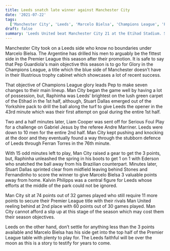 ```yaml
---
title: Leeds snatch late winner against Manchester City
date: '2021-07-22'
tags:
  ['Manchester City', 'Leeds', 'Marcelo Bielsa', 'Champions League', 'Premier League', 'Football']
draft: false
summary: 'Leeds United beat Manchester City 21 at the Etihad Stadium. Stuart Dallas and Raphinha scored for Leeds who were down to 10 men in the second half. Man City sit third in the Premier League table with 11 points from 32 games played.'
---
```


Manchester City took on a Leeds side who know no boundaries under Marcelo Bielsa. The Argentine has drilled his men to arguably be the fittest side in the Premier League this season after their promotion. It is safe to say that Pep Guardiola's main objective this season is to go for Glory in the Champions League, a title which the blue side of Manchester doesn’t have in their Illustrious trophy cabinet which showcases a lot of recent success.

That objective of Champions League glory leads Pep to make seven changes to their main lineup. Man City began the game well by having a lot of possession, but, Raphinha was Leeds’ brightest on the lush green carpet of the Etihad in the 1st half, although, Stuart Dallas emerged out of the Yorkshire pack to drill the ball along the turf to give Leeds the opener in the 43rd minute which was their first attempt on goal during the entire 1st half.

Two and a half minutes later, Liam Cooper was sent off for Serious Foul Play for a challenge on Gabriel Jesus by the referee Andre Marriner. Leeds were down to 10 men for the entire 2nd half. Man City kept pushing and knocking at the door and they eventually found a way through the stubborn defence of Leeds through Ferran Torres in the 76th minute.

With 15 odd minutes left to play, Man City raised a gear to get the 3 points, but, Raphinha unleashed the spring in his boots to get 1 on 1 with Ederson who snatched the ball away from his Brazilian counterpart. Minutes later, Stuart Dallas sprinted clear from midfield leaving behind Stones and Fernandinho to score the winner to give Marcelo Bielsa 3 valuable points away from home. Kalvin Philipps was a central figure for Leeds whose efforts at the middle of the park could not be ignored.

Man City sit at 74 points out of 32 games played who still require 11 more points to secure their Premier League title with their rivals Man United reeling behind at 2nd place with 60 points out of 30 games played. Man City cannot afford a slip up at this stage of the season which may cost them their season objectives.

Leeds on the other hand, don’t settle for anything less than the 3 points available and Marcelo Bielsa has his side get into the top half of the Premier League table with plenty to play for. The Leeds faithful will be over the moon as this is a story to testify for years to come.
